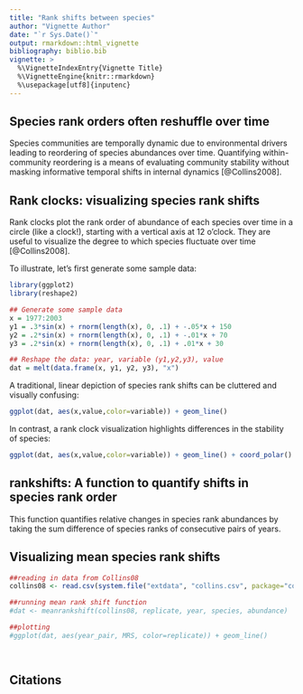 ```yaml
---
title: "Rank shifts between species"
author: "Vignette Author"
date: "`r Sys.Date()`"
output: rmarkdown::html_vignette
bibliography: biblio.bib
vignette: >
  %\VignetteIndexEntry{Vignette Title}
  %\VignetteEngine{knitr::rmarkdown}
  %\usepackage[utf8]{inputenc}
---
```


## Species rank orders often reshuffle over time

Species communities are temporally dynamic due to environmental drivers leading to reordering of species abundances over time. Quantifying within-community reordering is a means of evaluating community stability without masking informative temporal shifts in internal dynamics [@Collins2008]. 

## Rank clocks: visualizing species rank shifts

Rank clocks plot the rank order of abundance of each species over time in a circle (like a clock!), starting with a vertical axis at 12 o'clock. They are useful to visualize the degree to which species fluctuate over time [@Collins2008]. 

To illustrate, let's first generate some sample data:

```r
library(ggplot2)
library(reshape2)

## Generate some sample data 
x = 1977:2003
y1 = .3*sin(x) + rnorm(length(x), 0, .1) + -.05*x + 150
y2 = .2*sin(x) + rnorm(length(x), 0, .1) + -.01*x + 70
y3 = .2*sin(x) + rnorm(length(x), 0, .1) + .01*x + 30

## Reshape the data: year, variable (y1,y2,y3), value
dat = melt(data.frame(x, y1, y2, y3), "x")

```


A traditional, linear depiction of species rank shifts can be cluttered and visually confusing:
```r
ggplot(dat, aes(x,value,color=variable)) + geom_line()
```


In contrast, a rank clock visualization highlights differences in the stability of species:
```r
ggplot(dat, aes(x,value,color=variable)) + geom_line() + coord_polar() + theme_bw() 

```

## rankshifts: A function to quantify shifts in species rank order

This function quantifies relative changes in species rank abundances by taking the sum difference of species ranks of consecutive pairs of years. 


## Visualizing mean species rank shifts

```r
##reading in data from Collins08
collins08 <- read.csv(system.file("extdata", "collins.csv", package="codyn"), sep=",", header=TRUE)

##running mean rank shift function 
#dat <- meanrankshift(collins08, replicate, year, species, abundance)

##plotting
#ggplot(dat, aes(year_pair, MRS, color=replicate)) + geom_line()

  
```

## Citations
